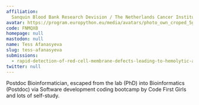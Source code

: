```yaml
---
affiliation:
  Sanquin Blood Bank Research Devision / The Netherlands Cancer Institute
avatar: https://program.europython.eu/media/avatars/photo_own_croped_5gtMslD.jpg
code: FNMQXB
homepage: null
mastodon: null
name: Tess Afanasyeva
slug: tess-afanasyeva
submissions:
  - rapid-detection-of-red-cell-membrane-defects-leading-to-hemolytic-anaemias
twitter: null
---
```


Postdoc Bioinformatician, escaped from the lab (PhD) into Bioinformatics
(Postdoc) via Software development coding bootcamp by Code First Girls and lots
of self-study.
